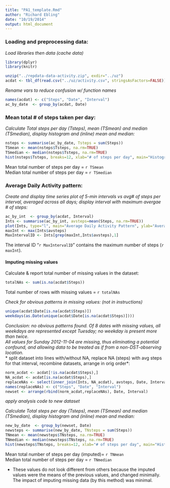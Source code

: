 ```yaml
---
title: "PA1_template.Rmd"
author: "Richard Ebling"
date: "10/19/2014"
output: html_document
---
```

### Loading and preprocessing data:  
*Load libraries then data (cache data)*   
```r
library(dplyr) 
library(knitr) 
```

```r
unzip("../repdata-data-activity.zip", exdir="../uz")
acdat <- tbl_df(read.csv("../uz/activity.csv", stringsAsFactors=FALSE))
```
*Rename vars to reduce confusion w/ function names*  
```r
names(acdat) <- c("Steps", "Date", "Interval")
ac_by_date  <- group_by(acdat, Date)
```
### Mean total # of steps taken per day:  
*Calculate Total steps per day (Tsteps), mean (TSmean) and median (TSmedian), display histogram and (inline) mean and median:*  
```r
nsteps <- summarise(ac_by_date, Tsteps = sum(Steps))
TSmean <- mean(nsteps$Tsteps, na.rm=TRUE)  
TSmedian <- median(nsteps$Tsteps, na.rm=TRUE)  
hist(nsteps$Tsteps, breaks=12, xlab="# of steps per day", main="Histogram of steps per day")
```
  
Mean total number of steps per day = `r TSmean`    
Median total number of steps per day = `r TSmedian`  

### Average Daily Activity pattern:  

*Create and display time series plot of 5-min intervals vs avg# of steps per interval, averaged across all days; display interval with maximum avergae # of steps:*  
```r
ac_by_int  <- group_by(acdat, Interval)
Ints <- summarise(ac_by_int, avsteps=mean(Steps, na.rm=TRUE))
plot(Ints, type="l", main="Average Daily Activity Pattern", ylab="Average steps per 5 minutes")
maxInt <- max(Ints$avsteps)
MaxIntervalID <- Ints[grep(maxInt,Ints$avsteps),1]
```
The interval ID "`r MaxIntervalID`" contains the maximum number of steps (`r maxInt`).  
  
#### Imputing missing values
Calculate & report total number of missing values in the dataset:
```r
totalNAs <- sum(is.na(acdat$Steps))
```
Total number of rows with missing values = `r totalNAs`  

*Check for obvious patterns in missing values: (not in instructions)*  
```r
unique(acdat$Date[is.na(acdat$Steps)])
weekdays(as.Date(unique(acdat$Date[is.na(acdat$Steps)])))
```  
*Conclusion: no obvious patterns found. Of 8 dates with missing values, all weekdays are represented except Tuesday; no weekday is present more than twice.  
All values for Sunday 2012-11-04 are missing, thus eliminating a potential confound, and allowing data to be treated as if from a non-DST-observing location.*  
* split dataset into lines with/without NA, replace NA (steps) with avg steps for that interval, recombine datasets, arrange in orig order*:  
```r
norm_acdat <- acdat[!is.na(acdat$Steps),]
NA_acdat <- acdat[is.na(acdat$Steps),]
replaceNAs <- select(inner_join(Ints, NA_acdat), avsteps, Date, Interval)
names(replaceNAs) <- c("Steps", "Date", "Interval")
newset <- arrange(rbind(norm_acdat,replaceNAs), Date, Interval)
```
*apply analysis code to new dataset*  

*Calculate Total steps per day (Tsteps), mean (TSmean) and median (TSmedian), display histogram and (inline) mean and median:*  
```r
new_by_date  <- group_by(newset, Date)
newsteps <- summarise(new_by_date, TNsteps = sum(Steps))
TNmean <- mean(newsteps$TNsteps, na.rm=TRUE)  
TNmedian <- median(newsteps$TNsteps, na.rm=TRUE)  
hist(newsteps$TNsteps, breaks=12, xlab="# of steps per day", main="Histogram of steps per day (imputed)")
```
  
Mean total number of steps per day (imputed)= `r TNmean`    
Median total number of steps per day = `r TNmedian`  

* These values do not look different from others because the imputed values were the means of the previous values, and changed minimally. The impact of imputing missing data (by this method) was minimal.
